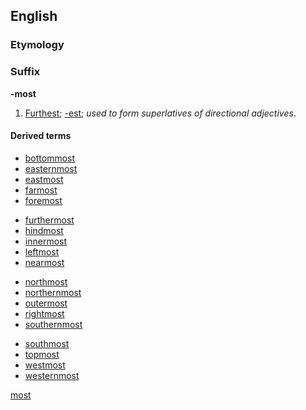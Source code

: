 {{see|most}}
==English==

===Etymology===
{{back-form|foremost}}

===Suffix===
'''-most'''

# [[furthest|Furthest]]; [[-est]]; ''used to form superlatives of directional adjectives''.

====Derived terms====
{{rel-top4|Derived terms}}
* [[bottommost]]
* [[easternmost]]
* [[eastmost]]
* [[farmost]]
* [[foremost]]
{{rel-mid4}}
* [[furthermost]]
* [[hindmost]]
* [[innermost]]
* [[leftmost]]
* [[nearmost]]
{{rel-mid4}}
* [[northmost]]
* [[northernmost]]
* [[outermost]]
* [[rightmost]]
* [[southernmost]]
{{rel-mid4}}
* [[southmost]]
* [[topmost]]
* [[westmost]]
* [[westernmost]]
{{rel-bottom}}

[[Category:English suffixes|most]]
